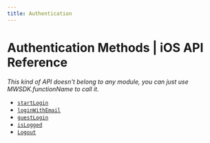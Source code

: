 ```yaml
---
title: Authentication
---
```


# Authentication Methods | iOS API Reference
*This kind of API doesn't belong to any module, you can just use MWSDK.functionName to call it.*

- [`startLogin`](/api-reference/ios/authentication/startLogin)
- [`loginWithEmail`](/api-reference/ios/authentication/loginWithEmail)
- [`guestLogin`](/api-reference/ios/authentication/guestLogin)
- [`isLogged`](/api-reference/ios/authentication/isLogged)
- [`Logout`](/api-reference/ios/authentication/Logout)
